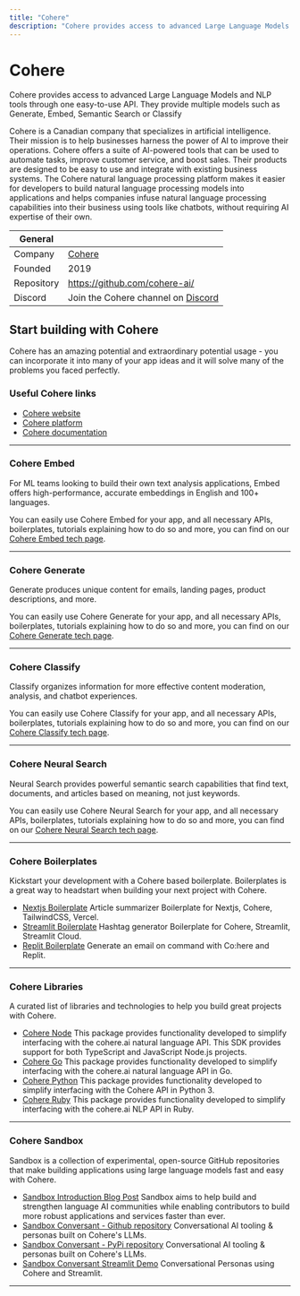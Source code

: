 ```yaml
---
title: "Cohere"
description: "Cohere provides access to advanced Large Language Models and NLP tools through one easy-to-use API. They provide multiple models such as Generate, Embed, Neural Search or Classify."
---
```


# Cohere
Cohere provides access to advanced Large Language Models and NLP tools through one easy-to-use API. They provide multiple models such as Generate, Embed, Semantic Search or Classify

Cohere is a Canadian company that specializes in artificial intelligence. Their mission is to help businesses harness the power of AI to improve their operations. Cohere offers a suite of AI-powered tools that can be used to automate tasks, improve customer service, and boost sales. Their products are designed to be easy to use and integrate with existing business systems. The Cohere natural language processing platform makes it easier for developers to build natural language processing models into applications and helps companies infuse natural language processing capabilities into their business using tools like chatbots, without requiring AI expertise of their own. 

| General  |  |
| --- | --- |
| Company | [Cohere](https://cohere.com/)  |
| Founded | 2019 |
| Repository | https://github.com/cohere-ai/ |
| Discord | Join the Cohere channel on [Discord](https://discord.gg/lablab-ai-877056448956346408) |


## Start building with Cohere
Cohere has an amazing potential and extraordinary potential usage - you can incorporate it into many of your app ideas and it will solve many of the problems you faced perfectly.

### Useful Cohere links

* [Cohere website](https://cohere.com/)
* [Cohere platform](https://os.cohere.com/)
* [Cohere documentation](https://docs.cohere.com/)

---

### Cohere Embed
For ML teams looking to build their own text analysis applications, Embed offers high-performance, accurate embeddings in English and 100+ languages.

You can easily use Cohere Embed for your app, and all necessary APIs, boilerplates, tutorials explaining how to do so and more, you can find on our [Cohere Embed tech page](/tech/cohere/embed).

---

### Cohere Generate
Generate produces unique content for emails, landing pages, product descriptions, and more.

You can easily use Cohere Generate for your app, and all necessary APIs, boilerplates, tutorials explaining how to do so and more, you can find on our [Cohere Generate tech page](/tech/cohere/generate).

---

### Cohere Classify
Classify organizes information for more effective content moderation, analysis, and chatbot experiences.

You can easily use Cohere Classify for your app, and all necessary APIs, boilerplates, tutorials explaining how to do so and more, you can find on our [Cohere Classify tech page](/tech/cohere/generate).

---

### Cohere Neural Search
Neural Search provides powerful semantic search capabilities that find text, documents, and articles based on meaning, not just keywords.

You can easily use Cohere Neural Search for your app, and all necessary APIs, boilerplates, tutorials explaining how to do so and more, you can find on our [Cohere Neural Search tech page](/tech/cohere/neural-search).

---

### Cohere Boilerplates

Kickstart your development with a Cohere based boilerplate. Boilerplates is a great way to headstart when building your next project with Cohere.

* [Nextjs Boilerplate](https://github.com/lablab-ai/nextjs-cohere-boilerplate) Article summarizer Boilerplate for Nextjs, Cohere, TailwindCSS, Vercel.
* [Streamlit Boilerplate](https://github.com/lablab-ai/streamlit-cohere-boilerplate) Hashtag generator Boilerplate for Cohere, Streamlit, Streamlit Cloud.
* [Replit Boilerplate](https://replit.com/@ezzcodeezzlife/Cohere-Boilerplate?v=1) Generate an email on command with Co:here and Replit.

---

### Cohere Libraries

A curated list of libraries and technologies to help you build great projects with Cohere.

* [Cohere Node](https://github.com/cohere-ai/cohere-node) This package provides functionality developed to simplify interfacing with the cohere.ai natural language API. This SDK provides support for both TypeScript and JavaScript Node.js projects.
* [Cohere Go](https://github.com/cohere-ai/cohere-go) This package provides functionality developed to simplify interfacing with the cohere.ai natural language API in Go.
* [Cohere Python](https://github.com/cohere-ai/cohere-python) This package provides functionality developed to simplify interfacing with the Cohere API in Python 3.
* [Cohere Ruby](https://github.com/cohere-ai/cohere-ruby) This package provides functionality developed to simplify interfacing with the cohere.ai NLP API in Ruby.

---

### Cohere Sandbox

Sandbox is a collection of experimental, open-source GitHub repositories that make building applications using large language models fast and easy with Cohere.

* [Sandbox Introduction Blog Post](https://txt.cohere.ai/introducing-sandbox-coheres-experimental-open-source-initiative/) Sandbox aims to help build and strengthen language AI communities while enabling contributors to build more robust applications and services faster than ever.
* [Sandbox Conversant - Github repository](https://github.com/cohere-ai/sandbox-conversant-lib) Conversational AI tooling & personas built on Cohere's LLMs.
* [Sandbox Conversant - PyPi repository](https://pypi.org/project/conversant/) Conversational AI tooling & personas built on Cohere's LLMs.
* [Sandbox Conversant Streamlit Demo](https://conversant.streamlit.app/) Conversational Personas using Cohere and Streamlit.

---
